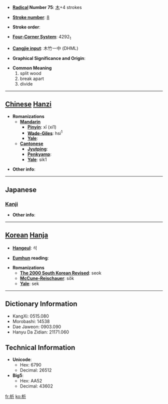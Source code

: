 * '''[[Wiktionary:Chinese radical index| Radical]] Number 75''': [[Wiktionary:Chinese radical index 木|木]]+4 strokes

* '''[[Wiktionary:Chinese total strokes index|Stroke number]]''': [[Wiktionary:Chinese total strokes index 8|8]]

* '''Stroke order''': 

* '''[[Wiktionary:Chinese four corner index|Four-Corner System]]''': 4292<sub>1</sub>

* '''[[Wiktionary:Chinese Cangjie index|Cangjie input]]''': 木竹一中 (DHML)

* '''Graphical Significance and Origin''': 

* '''Common Meaning'''
*#split wood
*# break apart
*# divide


----

== [[Chinese]] [[Hanzi]] ==

* '''Romanizations'''
** '''[[Mandarin]]'''
*** '''[[Pinyin]]''': xī (xi1)
*** '''[[Wade-Giles]]''': hsi<sup>1</sup>
*** '''[[Yale]]''': 
** '''[[Cantonese]]'''
*** '''[[Jyutping]]''':
*** '''[[Penkyamp]]''': 
*** '''[[Yale]]''': sik1

* '''Other info''': 

----

==Japanese==
===[[Kanji]]===
{{kanji|on readings=[[せき]] (seki), [[しゃく]] (shaku)
|kun readings=[[さく]] (saku)
}}

* '''Other info''':  

----

== [[Korean]] [[Hanja]] ==

* '''[[Hangeul]]''': 석

* '''[[Eumhun]] reading''': 

* '''Romanizations'''
** '''[[The 2000 South Korean Revised Romanization|The 2000 South Korean Revised]]''': seok
** '''[[McCune-Reischauer]]''': sŏk
** '''[[Yale]]''': sek

----

== Dictionary Information ==

* KangXi: 0515.080
* Morobashi: 14538
* Dae Jaweon: 0903.090
* Hanyu Da Zidian: 21171.060

== Technical Information ==

* '''Unicode''':
** Hex: 6790
** Decimal: 26512
* '''Big5''':
** Hex: AA52
** Decimal: 43602

[[fr:析]]
[[ko:析]]